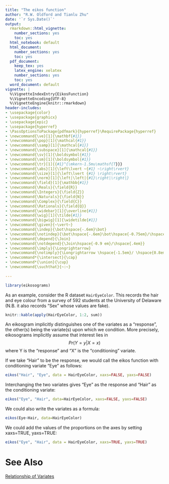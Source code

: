 ```yaml
---
title: "The eikos function"
author: "R.W. Oldford and Tianlu Zhu"
date: '`r Sys.Date()`'
output:
  rmarkdown::html_vignette:
    number_sections: yes
    toc: yes
  html_notebook: default
  html_document:
    number_sections: yes
    toc: yes
  pdf_document:
    keep_tex: yes
    latex_engine: xelatex
    number_sections: yes
    toc: yes
  word_document: default
vignette: |
  %\VignetteIndexEntry{EikosFunction} 
  %\VignetteEncoding{UTF-8}
  %\VignetteEngine{knitr::rmarkdown} 
header-includes:
- \usepackage{color}
- \usepackage{graphicx}
- \usepackage{epic}
- \usepackage{hyperref}
- \PassOptionsToPackage{pdfmark}{hyperref}\RequirePackage{hyperref}
- \newcommand{\ve}[1]{\mathbf{#1}}
- \newcommand{\pop}[1]{\mathcal{#1}}
- \newcommand{\samp}[1]{\mathcal{#1}}
- \newcommand{\subspace}[1]{\mathcal{#1}}
- \newcommand{\sv}[1]{\boldsymbol{#1}}
- \newcommand{\sm}[1]{\boldsymbol{#1}}
- \newcommand{\tr}[1]{{#1}^{\mkern-1.5mu\mathsf{T}}}
- \newcommand{\abs}[1]{\left\lvert ~{#1} ~\right\rvert}
- \newcommand{\size}[1]{\left\lvert {#1} \right\rvert}
- \newcommand{\norm}[1]{\left|\left|{#1}\right|\right|}
- \newcommand{\field}[1]{\mathbb{#1}}
- \newcommand{\Reals}{\field{R}}
- \newcommand{\Integers}{\field{Z}}
- \newcommand{\Naturals}{\field{N}}
- \newcommand{\Complex}{\field{C}}
- \newcommand{\Rationals}{\field{Q}}
- \newcommand{\widebar}[1]{\overline{#1}}
- \newcommand{\wig}[1]{\tilde{#1}}
- \newcommand{\bigwig}[1]{\widetilde{#1}}
- \newcommand{\given}{~\vert~}
- \newcommand{\indep}{\bot\hspace{-.6em}\bot}
- \newcommand{\notindep}{\bot\hspace{-.6em}\bot\hspace{-0.75em}/\hspace{.4em}}
- \newcommand{\depend}{\Join}
- \newcommand{\notdepend}{\Join\hspace{-0.9 em}/\hspace{.4em}}
- \newcommand{\imply}{\Longrightarrow}
- \newcommand{\notimply}{\Longrightarrow \hspace{-1.5em}/ \hspace{0.8em}}
- \newcommand*{\intersect}{\cap}
- \newcommand*{\union}{\cup}
- \newcommand{\suchthat}{~:~}
  
---
```


$\renewcommand{\tr}[1]{{#1}^{\mkern-1.5mu\mathsf{T}}}$
$\renewcommand{\ve}[1]{\mathbf{#1}}$
$\renewcommand{\sv}[1]{\boldsymbol{#1}}$
$\renewcommand{\pop}[1]{\mathcal{#1}}$
$\renewcommand{\samp}[1]{\mathcal{#1}}$
$\renewcommand{\imply}{\Longrightarrow}$
$\renewcommand{\given}{~\vert~}$
$\renewcommand{\suchthat}{~:~}$
$\renewcommand{\widebar}[1]{\overline{#1}}$
$\renewcommand{\wig}[1]{\tilde{#1}}$
$\renewcommand{\bigwig}[1]{\widetilde{#1}}$
$\renewcommand{\field}[1]{\mathbb{#1}}$
$\renewcommand{\Reals}{\field{R}}$
$\renewcommand{\abs}[1]{\left\lvert ~{#1} ~\right\rvert}$
$\renewcommand{\size}[1]{\left\lvert {#1} \right\rvert}$
$\renewcommand{\tr}[1]{{#1}^{\mkern-1.5mu\mathsf{T}}}$
$\renewcommand{\norm}[1]{\left|\left|{#1}\right|\right|}$
$\renewcommand{\intersect}{\cap}$
$\renewcommand{\union}{\cup}$

```r
library(eikosograms)
```
As an example, consider the R dataset `HairEyeColor`. 
This records the hair and eye colour from a survey of 592 students at the University of Delaware (N.B. it also records "Sex" whose values are fake). 
  
```r
knitr::kable(apply(HairEyeColor, 1:2, sum))
```

An eikosgram implicitly distinguishes one of the variates as a "response", the other(s) being the variate(s) upon which we condition. More precisely, eikosograms implicitly assume that interest lies in 
$$Pr(Y = y | X = x)$$
where Y is the "response" and "X" is the "conditioning" variate.    
  
If we take "Hair" to be the response, we would call the eikos function with conditioning variate
"Eye" as follows:  
```r
eikos("Hair", "Eye", data = HairEyeColor, xaxs=FALSE, yaxs=FALSE)
```

Interchanging the two variates gives "Eye" as the response and "Hair" as the conditioning variate:
```r
eikos("Eye", "Hair", data=HairEyeColor, xaxs=FALSE, yaxs=FALSE)
```

We could also write the variates as a formula:  
```r
eikos(Eye~Hair, data=HairEyeColor)
```

We could add the values of the proportions on the axes by setting xaxs=TRUE, yaxs=TRUE:
```r
eikos("Eye", "Hair", data = HairEyeColor, xaxs=TRUE, yaxs=TRUE)
```


# See Also
[Relationship of Variates](RelationshipofVariates.html)
